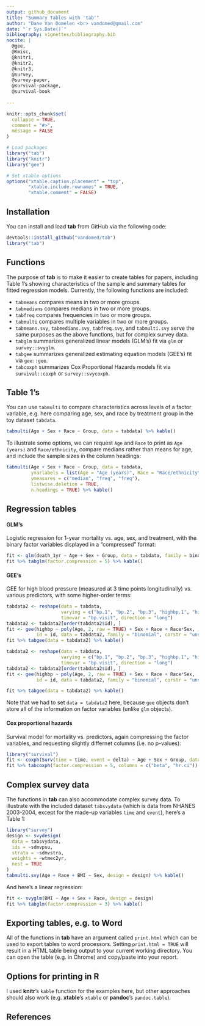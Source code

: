 ```yaml
---
output: github_document
title: "Summary Tables with 'tab'"
author: "Dane Van Domelen <br> vandomed@gmail.com"
date: "`r Sys.Date()`"
bibliography: vignettes/bibliography.bib
nocite: | 
  @gee, 
  @Kmisc, 
  @knitr1,
  @knitr2,
  @knitr3,
  @survey, 
  @survey-paper, 
  @survival-package, 
  @survival-book
  
---
```


<!-- README.md is generated from README.Rmd. Please edit that file -->

```r
knitr::opts_chunk$set(
  collapse = TRUE,
  comment = "#>", 
  message = FALSE
)

# Load packages
library("tab")
library("knitr")
library("gee")

# Set xtable options
options("xtable.caption.placement" = "top", 
        "xtable.include.rownames" = TRUE, 
        "xtable.comment" = FALSE)
```

## Installation

You can install and load **tab** from GitHub via the following code:

```r
devtools::install_github("vandomed/tab")
library("tab")
```

## Functions

The purpose of **tab** is to make it easier to create tables for papers, including Table 1's showing characteristics of the sample and summary tables for fitted regression models. Currently, the following functions are included:

* `tabmeans` compares means in two or more groups.
* `tabmedians` compares medians in two or more groups.
* `tabfreq` compares frequencies in two or more groups. 
* `tabmulti` compares multiple variables in two or more groups.
* `tabmeans.svy`, `tabmedians.svy`, `tabfreq.svy`, and `tabmulti.svy` serve the same purposes as the above functions, but for complex survey data.
* `tabglm` summarizes generalized linear models (GLM's) fit via `glm` or `survey::svyglm`. 
* `tabgee` summarizes generalized estimating equation models (GEE's) fit via `gee::gee`. 
* `tabcoxph` summarizes Cox Proportional Hazards models fit via `survival::coxph` or `survey::svycoxph`.

## Table 1's

<!-- A toy dataset called `tabdata` is included in **tab** package. It is a data frame with 15 variables and 300 observations. Let's take a look: -->

<!-- ```{r toydata} -->
<!-- library("tab") -->
<!-- head(tabdata) -->
<!-- ``` -->

You can use `tabmulti` to compare characteristics across levels of a factor variable, e.g. here comparing age, sex, and race by treatment group in the toy dataset `tabdata`.

```r
tabmulti(Age + Sex + Race ~ Group, data = tabdata) %>% kable()
```

To illustrate some options, we can request `Age` and `Race` to print as `Age (years)` and `Race/ethnicity`, compare medians rather than means for age, and include the sample sizes in the column headings:

```r
tabmulti(Age + Sex + Race ~ Group, data = tabdata, 
         yvarlabels = list(Age = "Age (years)", Race = "Race/ethnicity"), 
         ymeasures = c("median", "freq", "freq"), 
         listwise.deletion = TRUE, 
         n.headings = TRUE) %>% kable()
```


## Regression tables

#### GLM's

Logistic regression for 1-year mortality vs. age, sex, and treatment, with the 
binary factor variables displayed in a "compressed" format:

```r
fit <- glm(death_1yr ~ Age + Sex + Group, data = tabdata, family = binomial)
fit %>% tabglm(factor.compression = 5) %>% kable()
```

#### GEE's

GEE for high blood pressure (measured at 3 time points longitudinally) vs. 
various predictors, with some higher-order terms:

```r
tabdata2 <- reshape(data = tabdata,
                    varying = c("bp.1", "bp.2", "bp.3", "highbp.1", "highbp.2", "highbp.3"),
                    timevar = "bp.visit", direction = "long")
tabdata2 <- tabdata2[order(tabdata2$id), ]
fit <- gee(highbp ~ poly(Age, 2, raw = TRUE) + Sex + Race + Race*Sex,
           id = id, data = tabdata2, family = "binomial", corstr = "unstructured")
fit %>% tabgee(data = tabdata2) %>% kable()
```

```r
tabdata2 <- reshape(data = tabdata,
                    varying = c("bp.1", "bp.2", "bp.3", "highbp.1", "highbp.2", "highbp.3"),
                    timevar = "bp.visit", direction = "long")
tabdata2 <- tabdata2[order(tabdata2$id), ]
fit <- gee(highbp ~ poly(Age, 2, raw = TRUE) + Sex + Race + Race*Sex,
           id = id, data = tabdata2, family = "binomial", corstr = "unstructured")
```

```r
fit %>% tabgee(data = tabdata2) %>% kable()
```

Note that we had to set `data = tabdata2` here, because `gee` objects don't store all of the information on factor variables (unlike `glm` objects).


#### Cox proportional hazards

Survival model for mortality vs. predictors, again compressing the factor variables, and requesting slightly differnet columns (i.e. no p-values):

```r
library("survival")
fit <- coxph(Surv(time = time, event = delta) ~ Age + Sex + Group, data = tabdata)
fit %>% tabcoxph(factor.compression = 5, columns = c("beta", "hr.ci")) %>% kable()
```


## Complex survey data

The functions in **tab** can also accommodate complex survey data. To illustrate with the included dataset `tabsvydata` (which is data from NHANES 2003-2004, except for the made-up variables `time` and `event`), here's a Table 1:

```r
library("survey")
design <- svydesign(
  data = tabsvydata,
  ids = ~sdmvpsu,
  strata = ~sdmvstra,
  weights = ~wtmec2yr,
  nest = TRUE
)
tabmulti.svy(Age + Race + BMI ~ Sex, design = design) %>% kable()
```

And here's a linear regression:

```r
fit <- svyglm(BMI ~ Age + Sex + Race, design = design)
fit %>% tabglm(factor.compression = 3) %>% kable()
```


## Exporting tables, e.g. to Word

All of the functions in **tab** have an argument called `print.html` which can 
be used to export tables to word processors. Setting `print.html = TRUE` will 
result in a HTML table being output to your current working directory. You can 
open the table (e.g. in Chrome) and copy/paste into your report.


## Options for printing in R

I used **knitr**'s `kable` function for the examples here, but other approaches 
should also work (e.g. **xtable**'s `xtable` or **pandoc**'s `pandoc.table`).


## References
